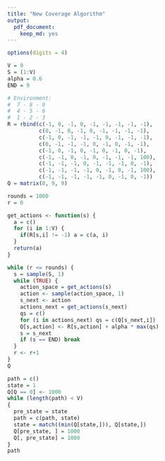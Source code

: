 ```yaml
---
title: "New Coverage Algorithm"
output: 
  pdf_document:
    keep_md: yes
---
```


```r
options(digits = 4)
```
```r
V = 9
S = (1:V)
alpha = 0.6
END = 9
```
```r
# Environment:
#  7 - 8 - 9
#  4 - 5 - 6
#  1 - 2 - 3
R = rbind(c(-1, 0, -1, 0, -1, -1, -1, -1, -1), 
          c(0, -1, 0, -1, 0, -1, -1, -1, -1),
          c(-1, 0, -1, -1, -1, 0, -1, -1, -1),
          c(0, -1, -1, -1, 0, -1, 0, -1, -1),
          c(-1, 0, -1, 0, -1, 0, -1, 0, -1),
          c(-1, -1, 0, -1, 0, -1, -1, -1, 100),
          c(-1, -1, -1, 0, -1, -1, -1, 0, -1),
          c(-1, -1, -1, -1, 0, -1, 0, -1, 100),
          c(-1, -1, -1, -1, -1, 0, -1, 0, -1))
Q = matrix(0, 9, 9)
```
```r
rounds = 1000
r = 0

get_actions <- function(s) {
  a = c()
  for (i in 1:V) {
    if(R[s,i] != -1) a = c(a, i)
  }
  return(a)
}
```
```r
while (r <= rounds) {
  s = sample(S, 1)
  while (TRUE) {
    action_space = get_actions(s)
    action <- sample(action_space, 1)
    s_next <- action
    actions_next = get_actions(s_next)
    qs = c()
    for (i in actions_next) qs = c(Q[s_next,i])
    Q[s,action] <- R[s,action] + alpha * max(qs)
    s = s_next
    if (s == END) break
  }
  r <- r+1
}
Q
```
```r
path = c()
state = 1
Q[Q == 0] <- 1000
while (length(path) < V)
{
  pre_state = state
  path = c(path, state)
  state = match((min(Q[state,])), Q[state,])
  Q[pre_state, ] = 1000
  Q[, pre_state] = 1000
}
path
```

